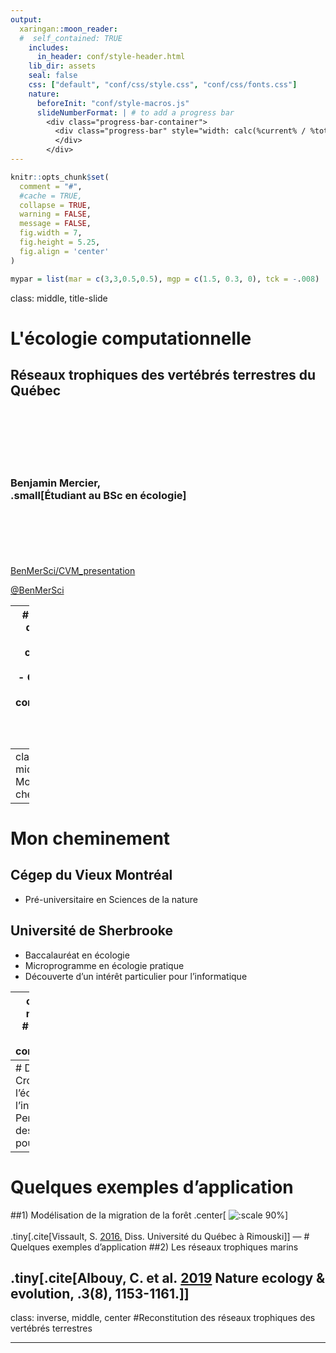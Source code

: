 ```yaml
---
output:
  xaringan::moon_reader:
  #  self_contained: TRUE
    includes:
      in_header: conf/style-header.html
    lib_dir: assets
    seal: false
    css: ["default", "conf/css/style.css", "conf/css/fonts.css"]
    nature:
      beforeInit: "conf/style-macros.js"
      slideNumberFormat: | # to add a progress bar
        <div class="progress-bar-container">
          <div class="progress-bar" style="width: calc(%current% / %total% * 100%);">
          </div>
        </div>
---
```


```r
knitr::opts_chunk$set(
  comment = "#",
  #cache = TRUE,
  collapse = TRUE,
  warning = FALSE,
  message = FALSE,
  fig.width = 7,
  fig.height = 5.25,
  fig.align = 'center'
)

mypar = list(mar = c(3,3,0.5,0.5), mgp = c(1.5, 0.3, 0), tck = -.008)
```
class: middle, title-slide

# L&#39;écologie computationnelle

## Réseaux trophiques des vertébrés terrestres du Québec

<br><br><br><br><br>

### Benjamin Mercier, <br> .small[Étudiant au BSc en écologie]

<br><br><br><br><br>
<i class="fa fa-github fa-2x" style="color:#335049"></i> [BenMerSci/CVM_presentation](https://github.com/BenMerSci/CVM_talk)

<i class="fa fa-twitter fa-2x" style="color:#335049"></i> 
[@BenMerSci](https://twitter.com/BenMerSci)

---
# Déroulement de l'exposé
- Mon cheminement
<br><br>
- Qu'est-ce que l'écologie computationnelle
<br><br>
- Projet de recherche

---
class: inverse, middle, center
# Mon cheminement
---
# Mon cheminement

## Cégep du Vieux Montréal
- Pré-universitaire en Sciences de la nature

## Université de Sherbrooke
- Baccalauréat en écologie
- Microprogramme en écologie pratique
- Découverte d'un intérêt particulier pour l'informatique

---
class: inverse, middle, center
#Qu'est-ce que l'écologie computationnelle?

---
# Définition
- Croisement entre l'écologie et l'informatique
- Permet de réaliser des analyses poussées

---
# Quelques exemples d'application
##1) Modélisation de la migration de la forêt
.center[
![:scale 90%](images/RCP8.5.gif)
]
<br><br>
.tiny[.cite[Vissault, S. [2016.](http://semaphore.uqar.ca/1266/) Diss. Université du Québec à Rimouski]]
---
# Quelques exemples d'application
##2) Les réseaux trophiques marins


.tiny[.cite[Albouy, C. et al. [2019](https://www.nature.com/articles/s41559-019-0950-y) Nature ecology & evolution, .3(8), 1153-1161.]]
---
class: inverse, middle, center
#Reconstitution des réseaux trophiques des vertébrés terrestres

---
